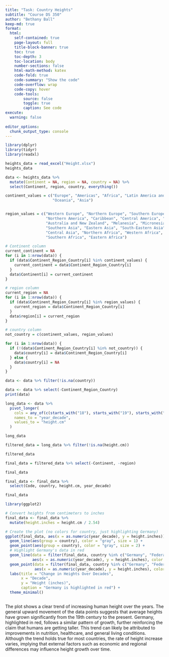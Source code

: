 ```yaml
---
title: "Task: Country Heights"
subtitle: "Course DS 350"
author: "Bethany Ball"
keep-md: true
format:
  html:
    self-contained: true
    page-layout: full
    title-block-banner: true
    toc: true
    toc-depth: 3
    toc-location: body
    number-sections: false
    html-math-method: katex
    code-fold: true
    code-summary: "Show the code"
    code-overflow: wrap
    code-copy: hover
    code-tools:
        source: false
        toggle: true
        caption: See code
execute: 
  warning: false
    
editor_options: 
  chunk_output_type: console
---
```

```r
library(dplyr)
library(tidyr)
library(readxl)

heights_data = read_excel("Height.xlsx")
heights_data

```



```r
data <- heights_data %>%
  mutate(Continent = NA, region = NA, country = NA) %>%
  select(Continent, region, country, everything())

continent_values = c("Europe", "Americas", "Africa", "Latin America and the Caribbean", 
                     "Oceania", "Asia")


region_values = c("Western Europe", "Northern Europe", "Southern Europe", "Eastern Europe", 
                  "Northern America", "Caribbean", "Central America", "South America", 
                  "Australia and New Zealand", "Melanesia", "Micronesia", "Polynesia", 
                  "Southern Asia", "Eastern Asia", "South-Eastern Asia", "Western Asia", 
                  "Central Asia", "Northern Africa", "Western Africa", "Middle Africa", 
                  "Southern Africa", "Eastern Africa")
```


```r
# Continent column
current_continent = NA
for (i in 1:nrow(data)) {
  if (data$Continent_Region_Country[i] %in% continent_values) {
    current_continent = data$Continent_Region_Country[i]
  }
  data$Continent[i] = current_continent
}
```


```r
# region column
current_region = NA
for (i in 1:nrow(data)) {
  if (data$Continent_Region_Country[i] %in% region_values) {
    current_region = data$Continent_Region_Country[i]
  }
  data$region[i] = current_region
}
```


```r
# country column
not_country = c(continent_values, region_values)

for (i in 1:nrow(data)) {
  if (!(data$Continent_Region_Country[i] %in% not_country)) {
    data$country[i] = data$Continent_Region_Country[i]
  } else {
    data$country[i] = NA
  }
}
```


```r

data <- data %>% filter(!is.na(country))

data <- data %>% select(-Continent_Region_Country)
print(data)

```


```r

long_data <- data %>% 
  pivot_longer(
    cols = any_of(c(starts_with("18"), starts_with("19"), starts_with("20"))),
    names_to = "year_decade", 
    values_to = "height.cm"
  )

long_data
```

```r

filtered_data = long_data %>% filter(!is.na(height.cm))

filtered_data
```

```r

final_data = filtered_data %>% select(-Continent, -region)

final_data
```

```r

final_data <- final_data %>%
  select(Code, country, height.cm, year_decade)

final_data
```






```r
library(ggplot2)

# Convert heights from centimeters to inches
final_data <- final_data %>%
  mutate(height.inches = height.cm / 2.54)

# Create the plot (no colors for country, just highlighting Germany)
ggplot(final_data, aes(x = as.numeric(year_decade), y = height.inches)) +
  geom_line(aes(group = country), color = "gray", size = 1) +
  geom_point(aes(group = country), color = "gray", size = 2) +
  # Highlight Germany's data in red
  geom_line(data = filter(final_data, country %in% c("Germany", "Federal Republic of Germany (until 1990)")), 
            aes(x = as.numeric(year_decade), y = height.inches), color = "red", size = 1.5) +
  geom_point(data = filter(final_data, country %in% c("Germany", "Federal Republic of Germany (until 1990)")), 
             aes(x = as.numeric(year_decade), y = height.inches), color = "red", size = 3) +
  labs(title = "Change in Heights Over Decades", 
       x = "Decade", 
       y = "Height (inches)", 
       caption = "Germany is highlighted in red") +
  theme_minimal()



```


The plot shows a clear trend of increasing human height over the years. The general upward movement of the data points suggests that average heights have grown significantly from the 19th century to the present. Germany, highlighted in red, follows a similar pattern of growth, further reinforcing the claim that humans are getting taller. This trend can likely be attributed to improvements in nutrition, healthcare, and general living conditions. Although the trend holds true for most countries, the rate of height increase varies, implying that external factors such as economic and regional differences may influence height growth over time.


